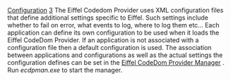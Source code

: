 [[Property:title|Configuration]]
[[Property:weight|3]]
The Eiffel Codedom Provider uses XML configuration files that define additional settings specific to Eiffel. Such settings include whether to fail on error, what events to log, where to log them etc... Each application can define its own configuration to be used when it loads the Eiffel CodeDom Provider. If an application is not associated with a configuration file then a default configuration is used. 
The association between applications and configurations as well as the actual settings the configuration defines can be set in the [[Eiffel CodeDom Provider Manager|Eiffel CodeDom Provider Manager]] . Run ''ecdpman.exe'' to start the manager. 

{{note| '''Note:''' The Eiffel for ASP.NET installation program will add a shortcut in the start menu to the Eiffel CodeDom Provider Manager. }}

{{seealso| '''See also:''' [[Eiffel CodeDom Provider Manager|Eiffel CodeDom Provider Manager]] , [[Logging|Logging]] , [[Required Permissions|Required permissions]]  }}




